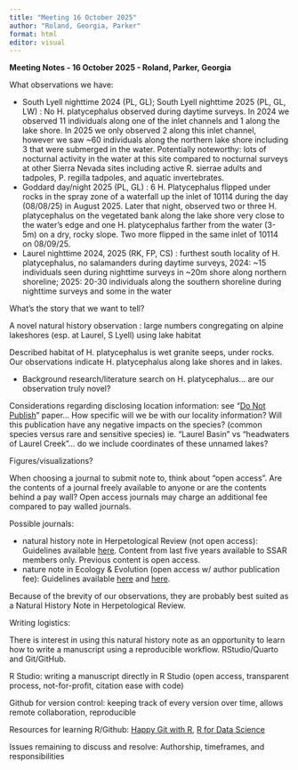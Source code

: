 ```yaml
---
title: "Meeting 16 October 2025"
author: "Roland, Georgia, Parker"
format: html
editor: visual
---
```


**Meeting Notes - 16 October 2025 - Roland, Parker, Georgia**

What observations we have:

-   South Lyell nighttime 2024 (PL, GL); South Lyell nighttime 2025 (PL, GL, LW) : No H. platycephalus observed during daytime surveys. In 2024 we observed 11 individuals along one of the inlet channels and 1 along the lake shore. In 2025 we only observed 2 along this inlet channel, however we saw \~60 individuals along the northern lake shore including 3 that were submerged in the water. Potentially noteworthy: lots of nocturnal activity in the water at this site compared to nocturnal surveys at other Sierra Nevada sites including active R. sierrae adults and tadpoles, P. regilla tadpoles, and aquatic invertebrates.
-   Goddard day/night 2025 (PL, GL) : 6 H. Platycephalus flipped under rocks in the spray zone of a waterfall up the inlet of 10114 during the day (08/08/25) in August 2025. Later that night, observed two or three H. platycephalus on the vegetated bank along the lake shore very close to the water's edge and one H. platycephalus farther from the water (3-5m) on a dry, rocky slope. Two more flipped in the same inlet of 10114 on 08/09/25.
-   Laurel nighttime 2024, 2025 (RK, FP, CS) : furthest south locality of H. platycephalus, no salamanders during daytime surveys, 2024: \~15 individuals seen during nighttime surveys in \~20m shore along northern shoreline; 2025: 20-30 individuals along the southern shoreline during nighttime surveys and some in the water

What’s the story that we want to tell?

A novel natural history observation : large numbers congregating on alpine lakeshores (esp. at Laurel, S Lyell) using lake habitat

Described habitat of H.
platycephalus is wet granite seeps, under rocks.
Our observations indicate H.
platycephalus along lake shores and in lakes.

-   Background research/literature search on H. platycephalus… are our observation truly novel?

Considerations regarding disclosing location information: see “[Do Not Publish](https://library.iucn-isg.org/documents/2017/Lindenmayer_2017_Science.pdf)” paper… How specific will we be with our locality information?
Will this publication have any negative impacts on the species?
(common species versus rare and sensitive species) ie.
“Laurel Basin” vs “headwaters of Laurel Creek”...
do we include coordinates of these unnamed lakes?

Figures/visualizations?

When choosing a journal to submit note to, think about "open access".
Are the contents of a journal freely available to anyone or are the contents behind a pay wall?
Open access journals may charge an additional fee compared to pay walled journals.

Possible journals:

-   natural history note in Herpetological Review (not open access): Guidelines available [here](https://ssarherps.org/wp-content/uploads/2020/02/NatHistNotes_FormattingGuidelines-Feb2020-1.pdf). Content from last five years available to SSAR members only. Previous content is open access.
-   nature note in Ecology & Evolution (open access w/ author publication fee): Guidelines available [here](https://onlinelibrary.wiley.com/doi/full/10.1002/ece3.6534) and [here](https://onlinelibrary.wiley.com/page/journal/20457758/homepage/forauthors.html).

Because of the brevity of our observations, they are probably best suited as a Natural History Note in Herpetological Review.

Writing logistics:

There is interest in using this natural history note as an opportunity to learn how to write a manuscript using a reproducible workflow.
RStudio/Quarto and Git/GitHub.

R Studio: writing a manuscript directly in R Studio (open access, transparent process, not-for-profit, citation ease with code)

Github for version control: keeping track of every version over time, allows remote collaboration, reproducible

Resources for learning R/Github: [Happy Git with R](https://happygitwithr.com/), [R for Data Science](https://r4ds.had.co.nz/)

Issues remaining to discuss and resolve: Authorship, timeframes, and responsibilities
